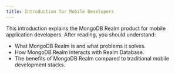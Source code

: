 ```yaml
---
title: Introduction for Mobile Developers
---
```


This introduction explains the MongoDB Realm product for mobile application developers. After reading, you should understand:

- What MongoDB Realm is and what problems it solves.
- How MongoDB Realm interacts with Realm Database.
- The benefits of MongoDB Realm compared to traditional mobile development stacks.
